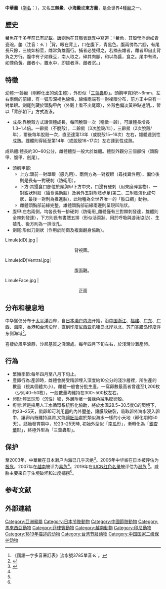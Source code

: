 {{Copy edit|time=2020-12-14T12:50:38+00:00}}
{{Speciesbox
| image = Tachypleus tridentatus.jpg
| status = EN
| status_system = IUCN3.1
| status_ref = <ref name=iucn>{{cite iucn |author1=Laurie, K.|author2=Chen, C.-P.|author3=Cheung, S.G.|author4=Do, V.|author5=Hsieh, H.|author6=John, A.|author7=Mohamad, F.|author8=Seino, S.|author9=Shin, N.|author10=Shin, P.|author11=Yang, M.| title = ''Tachypleus tridentatus'' | volume= 2019| page =  e.T21309A133299524| year = 2019| doi = 10.2305/IUCN.UK.2019-1.RLTS.T21309A133299524.en }}</ref>
| taxon= Tachypleus tridentatus
| authority = ([[William_Elford_Leach|Leach]], 1819)
| synonyms = 
}}

'''中華鱟'''（[[学名|学名]]：''{{lang|la|Tachypleus tridentatus}}''），又名'''三棘鱟'''、'''小海鱟'''或'''東方鱟'''，是全世界4種[[鱟|鱟]]之一。

==歷史==
鱟魚在千多年前已有記載。[[唐|唐]][[劉恂_(唐朝)|劉恂]]在其[[嶺表錄異|嶺表錄異]]中寫道：「鱟魚，其殼瑩淨滑如青瓷碗，鏊（注音：ㄠˊ）<ref>《國語一字多音審訂表》流水號3785單音ㄠˊ。</ref>背，眼在背上，口在腹下，青黑色。腹兩傍為六腳，有尾長尺餘，三棱如棕莖，雌常負雄而行。捕者必雙得之，若摘去雄者，雌者即自止背負之方行。腹中有子如綠豆，南人取之，碎其肉腳，和以為醬，食之。尾中有珠，如慄色黃。雌者小，置水中，即雄者浮，雌者沉。」

==特徵==
幼體:一齡鱟（剛孵化出的幼生體），外形似「[[三葉蟲|三葉蟲]]形」。頭胸甲寬約5~6mm，左右兩側的前緣，有一弧形深褐色線條，線條兩端有一對複眼分布，前方正中央有一對單眼。劍尾則藏於頭胸甲內（外觀上看不出尾節），外殼色偏淡黃帶點透明。，暫以「背部朝下」方式游泳。
*成長:靠脫殼方式讓個體成長，每回脫殼一次（稱做一齡），可讓體長增長1.3~1.4倍。一齡鱟（不脫殼），二齡鱟（3次脫殼/年），三齡鱟（2次脫殼/年），爾後每年脫殼一次，直至達第13年（或脫殼15~16次）左右，雄體達到性成熟。雌體則得延至第14年（或脫殼16~17次）左右達到性成熟。

成熟體:體長約30~60公分，雌體體型一般大於雄體。體型外觀分三個部份（頭胸甲、腹甲、劍尾）。
*頭胸甲部:
**上方:頭前一對單眼（感光用）、兩側方為一對複眼（尋找異性用）、偏位後則是長有一對硬刺（防衛用）。
**下方:其攝食口部位於頭胸甲下方中央，口邊有硬刺（用來磨碎食物）、一對鉗狀附肢（攝食協助肢）及另外五對附肢步足(第二、三附肢演化成勾狀，最後一對則為推進肢)，此物種為全世界唯一的「肢口綱」動物。
**雌體頭胸部前緣完整，雄體頭胸部前緣兩邊則呈現凹陷狀。
*腹甲:左右兩側，均各長有一排硬刺（防衛用_雌體僅有三對棘刺發達，雄體則全棘刺發達），下方則長有書腮五排（形似活頁狀、用於呼吸與游泳協助）、生殖孔、後方則為一排泄孔。
*劍尾:形似刀劍狀（作用於防衛及複面翻身協助）。

<gallery mode=packed   heights="180px">
Limule(dD).jpg | <Center>背視圖。 </Center>
Limule(dD)Ventral.jpg| <Center>腹面觀。  </Center>
LimuleFace.jpg | <Center>正面</Center>
</gallery>

==分布和棲息地==
中华鲎仅分布于[[太平洋|太平洋]]西岸，自[[日本|日本]][[濑户内海|濑户内海]]开始，沿[[中国|中国]][[浙江|浙江]]、[[福建|福建]]、[[广东|广东]]、[[广西|广西]]、[[海南|海南]]、[[香港|香港]]和[[台湾|台湾]]沿岸，直到[[印度尼西亚|印度尼西亚]][[爪哇岛|爪哇岛]]北岸以北、[[苏门答腊岛|苏门答腊岛]][[印度洋|印度洋]]东侧海域<ref name="biods.2019401">{{cite journal |last1=Zhu |first1=Junhua |last2=Wu |first2=Zhou |last3=Feng |first3=Bingbin |last4=Deng |first4=Shuaishuai |last5=Zhen |first5=Wenquan |last6=Liao |first6=Yongyan |last7=Xie |first7=Xiaoyong |last8=Kwan |first8=Kit Yue |title=Global conservation of Tachypleus tridentatus: Present status and recommendations |journal=Biodiversity Science |date=2020-05-20 |volume=28 |issue=5 |pages=621 |doi=10.17520/biods.2019401}}</ref>。

喜棲於風平浪靜，沙尼基質之淺灣處。每年四月下旬左右，於淺灣沙灘產卵。

==行為==
*繁殖季節:每年四月至八月下旬止。
*產卵行為:產卵時，雌體會將受精卵埋入深度約10公分的淺沙層裡，所生產的數量（視其個體大小）。雌體一般會分批生產，一窩卵數最高者曾達至1,200枚（少則40~50枚），一般數量均維持在300~500枚左右。
*卵形:體呈球形（沉性）卵，外層附著一黃綠色絨毛膜卵殼。
*孵育:若是採用人工水循環系統孵化協助，將於水溫28.5~30.5度C的環境下，約23~25天，鱟卵即可利用[[卵|卵]]的內外壓差，讓膜殼破裂，吸取卵外海水浸入卵中，讓卵內既維持濕潤,又能讓[[胚胎|胚胎]]處於類似海水一樣的小天地（孵化期約50天）。胚胎發育期中，於23~25天時, 初始外型似「[[南瓜|南瓜]]形」，漸轉化為「[[銀杏葉|銀杏葉]]形」，終極外型為「三葉蟲形」。

==保护==
至2003年，中華鱟在日本濑户内海已几乎灭绝<ref>{{cite journal |last1=Seino |first1=Satoquo |last2=Uda |first2=Takaaki |last3=Tsuchiya |first3=Yasufumi |last4=Tsuchiya |first4=Keiji |title=CONSERVATION HISTORY OF HORSESHOE CRAB TACHYPLEUS TRIDENTATUS AND ITS SPAWNING GROUND: A DESIGNATED NATURAL MONUMENT IN KASAOKA BAY IN OKAYAMA PREFECTURE |journal=Asian and Pacific Coasts 2003 |date=2004-02 |pages=1–14 |doi=10.1142/9789812703040_0130}}</ref>。2006年中华鲎在日本被评估为[[极危|极危]]，2007年在[[越南|越南]]被评为[[易危|易危]]<ref name="biods.2019401" />。2019年在[[IUCN红色名录|IUCN红色名录]]被评估为[[濒危|濒危]] <ref name=iucn />。威胁主要来自于生境破坏和过度捕捞<ref name="biods.2019401" />。

==参考文献==
{{reflist}}

== 外部連結 ==
{{Commons category|Limulus polyphemus}}
{{reflist}}
{{Taxonbar|from=Q1328469}} 
{{Authority control}}

[[Category:亞洲鱟屬|Category:亞洲鱟屬]]
[[Category:日本节肢動物|Category:日本节肢動物]]
[[Category:中國節肢動物|Category:中國節肢動物]]
[[Category:馬來西亞動物|Category:馬來西亞動物]]
[[Category:菲律賓動物|Category:菲律賓動物]]
[[Category:越南動物|Category:越南動物]]
[[Category:印尼動物|Category:印尼動物]]
[[Category:1819年描述的动物|Category:1819年描述的动物]]
[[Category:台湾节肢动物|Category:台湾节肢动物]]
[[Category:中国国家二级保护动物|Category:中国国家二级保护动物]]